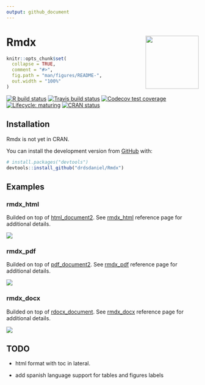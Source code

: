 ```yaml
---
output: github_document
---
```


<!-- README.md is generated from README.Rmd. Please edit that file -->

# Rmdx <img src='man/figures/logo.png' align="right" height="139" />

```r
knitr::opts_chunk$set(
  collapse = TRUE,
  comment = "#>",
  fig.path = "man/figures/README-",
  out.width = "100%"
)
```

<!-- badges: start -->
[![R build status](https://github.com/drdsdaniel/Rmdx/workflows/R-CMD-check/badge.svg)](https://github.com/drdsdaniel/Rmdx/actions)
[![Travis build status](https://travis-ci.com/drdsdaniel/Rmdx.svg?branch=master)](https://travis-ci.com/drdsdaniel/Rmdx)
[![Codecov test coverage](https://codecov.io/gh/drdsdaniel/Rmdx/branch/master/graph/badge.svg)](https://codecov.io/gh/drdsdaniel/Rmdx?branch=master)
[![Lifecycle: maturing](https://img.shields.io/badge/lifecycle-maturing-blue.svg)](https://www.tidyverse.org/lifecycle/#maturing)
[![CRAN status](https://www.r-pkg.org/badges/version/Rmdx)](https://CRAN.R-project.org/package=Rmdx)
<!-- badges: end -->

## Installation

Rmdx is not yet in CRAN.

<!-- You can install the released version of Rmdx from [CRAN](https://CRAN.R-project.org) with: -->

<!-- ``` r -->
<!-- install.packages("Rmdx") -->
<!-- ``` -->

You can install the development version from [GitHub](https://github.com/) with:

``` r
# install.packages("devtools")
devtools::install_github("drdsdaniel/Rmdx")
```
## Examples

### rmdx_html

Builded on top of [html_document2](https://rdrr.io/pkg/bookdown/man/html_document2.html). See [rmdx_html](https://drdsdaniel.github.io/Rmdx/reference/rmdx_html.html) reference page for additional details.

<img src='man/figures/html.png'/>

### rmdx_pdf

Builded on top of [pdf_document2](https://rdrr.io/pkg/bookdown/man/html_document2.html). See [rmdx_pdf](https://drdsdaniel.github.io/Rmdx/reference/rmdx_pdf.html) reference page for additional details.

<img src='man/figures/pdf.png'/>

### rmdx_docx

Builded on top of [rdocx_document](https://davidgohel.github.io/officedown/reference/rdocx_document.html). See [rmdx_docx](https://drdsdaniel.github.io/Rmdx/reference/rmdx_docx.html) reference page for additional details.

<img src='man/figures/docx.png'/>

## TODO

<!-- https://github.com/davidgohel/officedown/blob/master/R/rdocx_document.R -->

- html format with toc in lateral.
  
- add spanish language support for tables and figures labels
